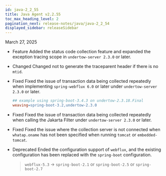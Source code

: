 ```yaml
---
id: java-2_2_55
title: Java Agent v2.2.55
toc_max_heading_level: 2
pagination_next: release-notes/java/java-2_2_54
displayed_sidebar: releaseSidebar
---
```


March 27, 2025

- <Status priority='1'>Feature</Status> Added the status code collection feature and expanded the exception tracing scope in `undertow-server 2.3.0` or later.

- <Status priority='1'>Changed</Status> Changed not to generate the traceparent header if there is no `mtid`.

- <Status priority='0'>Fixed</Status> Fixed the issue of transaction data being collected repeatedly when implementing `spring-webflux 6.0` or later under `undertow-server 2.3.0` or later.

  ```makefile
  ## example using spring-boot-3.4.3 on undertow-2.3.18.Final
  weaving=spring-boot-3.2,undertow-2.3.0  
  ```

- <Status priority='0'>Fixed</Status> Fixed the issue of transaction data being collected repeatedly when calling the Jakarta Filter under `undertow-server 2.3.0` or later.

- <Status priority='0'>Fixed</Status> Fixed the issue where the collection server is not connected when `whatap.oname` has not been specified when running `tomcat` or `embedded-tomcat`.

- <Status priority='1'>Deprecated</Status> Ended the configuration support of `webflux`, and the existing configuration has been replaced with the `spring-boot` configuration.

  > `webflux-5.3` → `spring-boot-2.1` or `spring-boot-2.5` or `spring-boot-2.7`


<DownloadJava ver="2.2.55" />
